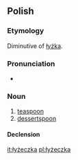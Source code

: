 ==Polish==

===Etymology===
Diminutive of [[łyżka]].

===Pronunciation===
* {{IPA|[wɨˈʐɛt͡ʂka]|lang=pl}}

===Noun===
{{infl|pl|noun|g=f}}

# [[teaspoon]]
# [[dessertspoon]]

====Declension====
{{pl-decl-noun-ka|łyżecz}}

[[it:łyżeczka]]
[[pl:łyżeczka]]